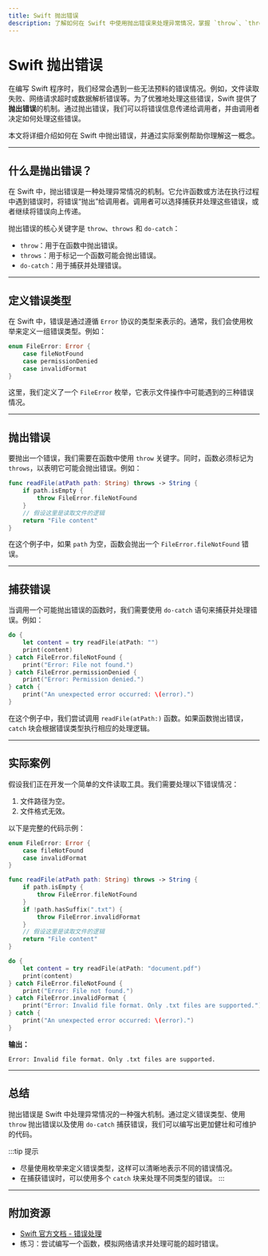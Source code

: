 ```yaml
---
title: Swift 抛出错误
description: 了解如何在 Swift 中使用抛出错误来处理异常情况，掌握 `throw`、`throws` 和 `do-catch` 的使用方法。
---
```


# Swift 抛出错误

在编写 Swift 程序时，我们经常会遇到一些无法预料的错误情况。例如，文件读取失败、网络请求超时或数据解析错误等。为了优雅地处理这些错误，Swift 提供了**抛出错误**的机制。通过抛出错误，我们可以将错误信息传递给调用者，并由调用者决定如何处理这些错误。

本文将详细介绍如何在 Swift 中抛出错误，并通过实际案例帮助你理解这一概念。

---

## 什么是抛出错误？

在 Swift 中，抛出错误是一种处理异常情况的机制。它允许函数或方法在执行过程中遇到错误时，将错误“抛出”给调用者。调用者可以选择捕获并处理这些错误，或者继续将错误向上传递。

抛出错误的核心关键字是 `throw`、`throws` 和 `do-catch`：

- `throw`：用于在函数中抛出错误。
- `throws`：用于标记一个函数可能会抛出错误。
- `do-catch`：用于捕获并处理错误。

---

## 定义错误类型

在 Swift 中，错误是通过遵循 `Error` 协议的类型来表示的。通常，我们会使用枚举来定义一组错误类型。例如：

```swift
enum FileError: Error {
    case fileNotFound
    case permissionDenied
    case invalidFormat
}
```

这里，我们定义了一个 `FileError` 枚举，它表示文件操作中可能遇到的三种错误情况。

---

## 抛出错误

要抛出一个错误，我们需要在函数中使用 `throw` 关键字。同时，函数必须标记为 `throws`，以表明它可能会抛出错误。例如：

```swift
func readFile(atPath path: String) throws -> String {
    if path.isEmpty {
        throw FileError.fileNotFound
    }
    // 假设这里是读取文件的逻辑
    return "File content"
}
```

在这个例子中，如果 `path` 为空，函数会抛出一个 `FileError.fileNotFound` 错误。

---

## 捕获错误

当调用一个可能抛出错误的函数时，我们需要使用 `do-catch` 语句来捕获并处理错误。例如：

```swift
do {
    let content = try readFile(atPath: "")
    print(content)
} catch FileError.fileNotFound {
    print("Error: File not found.")
} catch FileError.permissionDenied {
    print("Error: Permission denied.")
} catch {
    print("An unexpected error occurred: \(error).")
}
```

在这个例子中，我们尝试调用 `readFile(atPath:)` 函数。如果函数抛出错误，`catch` 块会根据错误类型执行相应的处理逻辑。

---

## 实际案例

假设我们正在开发一个简单的文件读取工具。我们需要处理以下错误情况：

1. 文件路径为空。
2. 文件格式无效。

以下是完整的代码示例：

```swift
enum FileError: Error {
    case fileNotFound
    case invalidFormat
}

func readFile(atPath path: String) throws -> String {
    if path.isEmpty {
        throw FileError.fileNotFound
    }
    if !path.hasSuffix(".txt") {
        throw FileError.invalidFormat
    }
    // 假设这里是读取文件的逻辑
    return "File content"
}

do {
    let content = try readFile(atPath: "document.pdf")
    print(content)
} catch FileError.fileNotFound {
    print("Error: File not found.")
} catch FileError.invalidFormat {
    print("Error: Invalid file format. Only .txt files are supported.")
} catch {
    print("An unexpected error occurred: \(error).")
}
```

**输出：**

```
Error: Invalid file format. Only .txt files are supported.
```

---

## 总结

抛出错误是 Swift 中处理异常情况的一种强大机制。通过定义错误类型、使用 `throw` 抛出错误以及使用 `do-catch` 捕获错误，我们可以编写出更加健壮和可维护的代码。

:::tip 提示
- 尽量使用枚举来定义错误类型，这样可以清晰地表示不同的错误情况。
- 在捕获错误时，可以使用多个 `catch` 块来处理不同类型的错误。
:::

---

## 附加资源

- [Swift 官方文档 - 错误处理](https://docs.swift.org/swift-book/LanguageGuide/ErrorHandling.html)
- 练习：尝试编写一个函数，模拟网络请求并处理可能的超时错误。